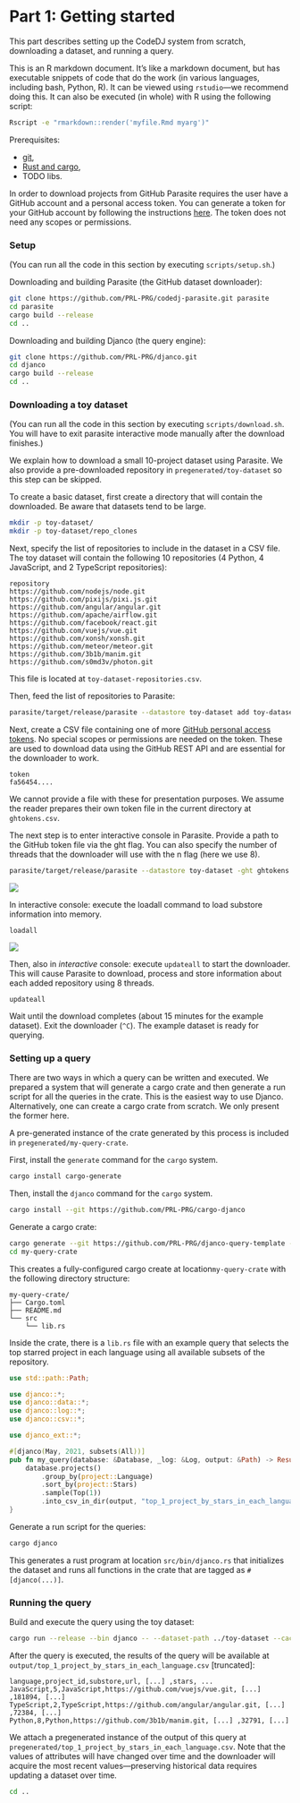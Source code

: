 # Part 1: Getting started

This part describes setting up the CodeDJ system from scratch, downloading a 
dataset, and running a query.

This is an R markdown document. It's like a markdown document, but has 
executable snippets of code that do the work (in various languages, including
bash, Python, R). It can be viewed using `rstudio`---we recommend doing this.
It can also be executed (in whole) with R using the following script:

```bash
Rscript -e "rmarkdown::render('myfile.Rmd myarg')"
```

Prerequisites:

- [git](https://git-scm.com/), 
- [Rust and cargo](https://www.rust-lang.org/tools/install), 
- TODO libs.

In order to download projects from GitHub Parasite requires the user have a 
GitHub account and a personal access token. You can generate a token for your 
GitHub account by following the instructions 
[here](https://docs.github.com/en/github/authenticating-to-github/creating-a-personal-access-token). 
The token does not need any scopes or permissions.

### Setup

(You can run all the code in this section by executing `scripts/setup.sh`.)

Downloading and building Parasite (the GitHub dataset downloader):

```bash
git clone https://github.com/PRL-PRG/codedj-parasite.git parasite
cd parasite
cargo build --release
cd ..
```

Downloading and building Djanco (the query engine):

```bash
git clone https://github.com/PRL-PRG/djanco.git 
cd djanco 
cargo build --release
cd ..
```

### Downloading a toy dataset

(You can run all the code in this section by executing `scripts/download.sh`. 
You will have to exit parasite interactive mode manually after the download 
finishes.)

We explain how to download a small 10-project dataset using Parasite. We also 
provide a pre-downloaded repository in `pregenerated/toy-dataset` so this step
can be skipped.

To create a basic dataset, first create a directory that will contain the 
downloaded. Be aware that datasets tend to be large. 

```bash
mkdir -p toy-dataset/
mkdir -p toy-dataset/repo_clones
```

Next, specify the list of repositories to include in the dataset in a CSV file.
 The toy dataset will contain the following 10 repositories (4 Python, 4 
 JavaScript, and 2 TypeScript repositories):

```
repository
https://github.com/nodejs/node.git
https://github.com/pixijs/pixi.js.git
https://github.com/angular/angular.git
https://github.com/apache/airflow.git
https://github.com/facebook/react.git
https://github.com/vuejs/vue.git
https://github.com/xonsh/xonsh.git
https://github.com/meteor/meteor.git
https://github.com/3b1b/manim.git
https://github.com/s0md3v/photon.git
```

This file is located at `toy-dataset-repositories.csv`.

Then, feed the list of repositories to Parasite:

```bash
parasite/target/release/parasite --datastore toy-dataset add toy-dataset-repositories.csv
```

Next, create a CSV file containing one of more 
[GitHub personal access tokens](https://docs.github.com/en/github/authenticating-to-github/creating-a-personal-access-token). 
No special scopes or permissions are needed on the token. These are used to 
download data using the GitHub REST API and are essential for the downloader
to work.

```
token
fa56454....
```

We cannot provide a file with these for presentation purposes. We assume the
reader prepares their own token file in the current directory at 
`ghtokens.csv`.

The next step is to enter interactive console in Parasite. Provide a path to
the GitHub token file via the ght flag. You can also specify the number of
threads that the downloader will use with the n flag (here we use 8).

```bash
parasite/target/release/parasite --datastore toy-dataset -ght ghtokens.csv -n 8 --interactive
```

![](img/interactive.png)

In interactive console: execute the loadall command to load substore
information into memory.

```
loadall
```

![](img/loadall.png)

Then, also in *interactive* console: execute `updateall` to start the
downloader. This will cause Parasite to download, process and store information
about each added repository using 8 threads.

```
updateall
```

Wait until the download completes (about 15 minutes for the example dataset).
Exit the downloader (`^C`). The example dataset is ready for querying. 

### Setting up a query

There are two ways in which a query can be written and executed. We prepared a
system that will generate a cargo crate and then generate a run script for all
the queries in the crate. This is the easiest way to use Djanco. Alternatively,
one can create a cargo crate from scratch. We only present the former here.

A pre-generated instance of the crate generated by this process is included in
`pregenerated/my-query-crate`.

First, install the `generate` command for the `cargo` system.

```bash
cargo install cargo-generate
```


Then, install the `djanco` command for the `cargo` system.

```bash
cargo install --git https://github.com/PRL-PRG/cargo-djanco
```

Generate a cargo crate:

```bash
cargo generate --git https://github.com/PRL-PRG/djanco-query-template --name my-query-crate
cd my-query-crate
```

This creates a fully-configured cargo create at location`my-query-crate`
with the following directory structure:

```
my-query-crate/
├── Cargo.toml
├── README.md
└── src
    └── lib.rs
```

Inside the crate, there is a `lib.rs` file with an example query that selects
the top starred project in each language using all available subsets of the
repository.

```rust
use std::path::Path;

use djanco::*;
use djanco::data::*;
use djanco::log::*;
use djanco::csv::*;

use djanco_ext::*;

#[djanco(May, 2021, subsets(All))]
pub fn my_query(database: &Database, _log: &Log, output: &Path) -> Result<(), std::io::Error>  {
    database.projects()
        .group_by(project::Language)
        .sort_by(project::Stars)
        .sample(Top(1))
        .into_csv_in_dir(output, "top_1_project_by_stars_in_each_language.csv")
}
```

Generate a run script for the queries:

```bash
cargo djanco
```

This generates a rust program at location `src/bin/djanco.rs` that initializes
the dataset and runs all functions in the crate that are tagged as 
`#[djanco(...)]`.

### Running the query

Build and execute the query using the toy dataset:

```bash
cargo run --release --bin djanco -- --dataset-path ../toy-dataset --cache-path cache --output-path output
```

After the query is executed, the results of the query will be available at 
`output/top_1_project_by_stars_in_each_language.csv` [truncated]:

```
language,project_id,substore,url, [...] ,stars, ...
JavaScript,5,JavaScript,https://github.com/vuejs/vue.git, [...] ,181894, [...]
TypeScript,2,TypeScript,https://github.com/angular/angular.git, [...] ,72384, [...]
Python,8,Python,https://github.com/3b1b/manim.git, [...] ,32791, [...]
```

We attach a pregenerated instance of the output of this query at 
`pregenerated/top_1_project_by_stars_in_each_language.csv`. Note that the
values of attributes will have changed over time and the downloader will
acquire the most recent values---preserving historical data requires
updating a dataset over time.

```bash
cd ..
```
